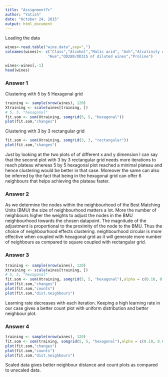 ```yaml
---
title: "Assignment7c"
author: "Yatish"
date: "October 24, 2015"
output: html_document
---
```


Loading the data
```r
wines<-read.table("wine.data",sep=",")
colnames(wines)<- c("Class","Alcohol","Malic acid", "Ash","Alcalinity of ash","Magnesium","Total phenols","Flavanoids","Nonflavanois phenols","Proanthocyanins","Color intensity",
                   "Hue","OD280/OD315 of diluted wines","Proline")

wines<-wines[,-1]
head(wines)
```

### Answer 1

Clustering with 5 by 5 Hexagonal grid
```r
training <- sample(nrow(wines), 120)
Xtraining <- scale(wines[training, ])
# 5, 5, "hexagonal"
fit.som <- som(Xtraining, somgrid(5, 5, "hexagonal"))
plot(fit.som,"changes")
```

Clustering with 3 by 3 rectangular grid
```r
fit.som <- som(Xtraining, somgrid(3, 3, "rectangular"))
plot(fit.som,"changes")
```

Just by looking at the two plots of of different x and y dimension I can say that the second plot with 3 by 3 rectangular grid needs more iterations to reach plateau whereas 5 by 5 hexagonal plot reached a minimal plateau and hence clustering would be better in that case.
Moreover the same can also be inferred by the fact that being in the hexagonal grid can offer 6 neighbours that helps achieving the plateau faster.

### Answer 2

As we determine the nodes within the neighbourhood of the Best Matching Units (BMU) the size of neighbourhood matters a lot. More the number of neighbours higher the weights to adjust the nodes in the BMU neighbourhood towards the chosen datapoint. The magnitude of the adjustment is proportional to the proximity of the node to the BMU. Thus the choice of neighbourhood effects clustering. neighbourhood circular is more effective when coupled with hexagonal grid as it will generate more number of neighbours as compared to square coupled with rectangular grid.

### Answer 3
```r
training <- sample(nrow(wines), 120)
Xtraining <- scale(wines[training, ])
# 5, 5, "hexagonal"
fit.som <- som(Xtraining, somgrid(5, 5, "hexagonal"),alpha = c(0.10, 0.01))
plot(fit.som,"changes")
plot(fit.som,"counts")
plot(fit.som,"dist.neighbours")
```
Learning rate decreases with each iteration. Keeping a high learning rate in our case  gives a better count plot with uniform distribution and better neighbour plot.

### Answer 4
```r
training <- sample(nrow(wines), 120)
fit.som <- som(training, somgrid(5, 5, "hexagonal"),alpha = c(0.10, 0.01))
plot(fit.som,"changes")
plot(fit.som,"counts")
plot(fit.som,"dist.neighbours")
```
Scaled data gives better neighbour distance and count plots as compared to unscaled data. 

